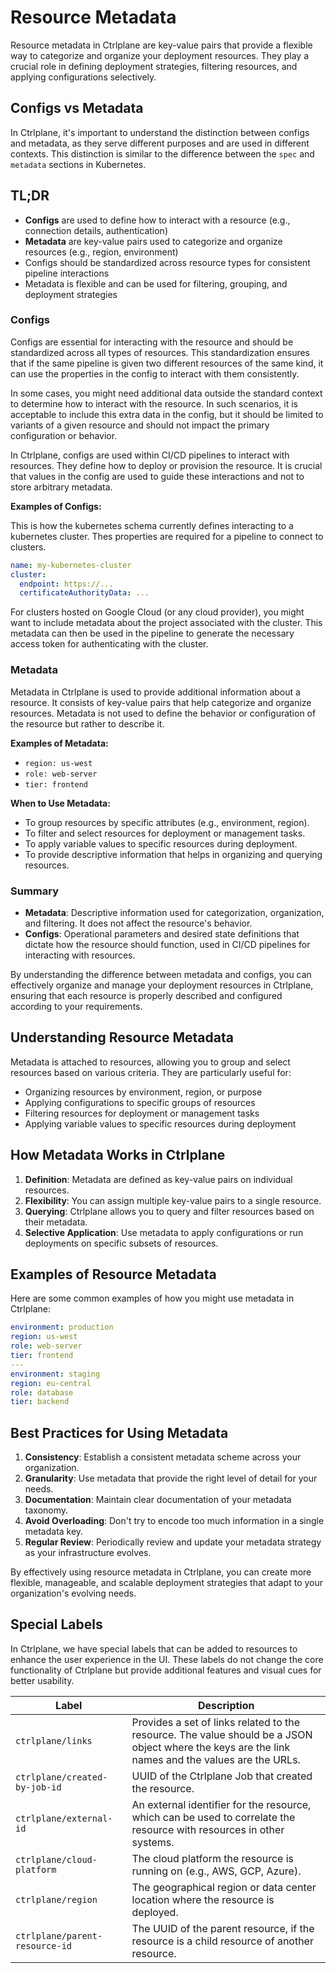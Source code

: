 # Resource Metadata

Resource metadata in Ctrlplane are key-value pairs that provide a flexible way
to categorize and organize your deployment resources. They play a crucial role
in defining deployment strategies, filtering resources, and applying
configurations selectively.

## Configs vs Metadata

In Ctrlplane, it's important to understand the distinction between configs and
metadata, as they serve different purposes and are used in different contexts.
This distinction is similar to the difference between the `spec` and `metadata`
sections in Kubernetes.

## TL;DR

- **Configs** are used to define how to interact with a resource (e.g.,
  connection details, authentication)
- **Metadata** are key-value pairs used to categorize and organize resources
  (e.g., region, environment)
- Configs should be standardized across resource types for consistent pipeline
  interactions
- Metadata is flexible and can be used for filtering, grouping, and deployment
  strategies

### Configs

Configs are essential for interacting with the resource and should be
standardized across all types of resources. This standardization ensures that if
the same pipeline is given two different resources of the same kind, it can use
the properties in the config to interact with them consistently.

In some cases, you might need additional data outside the standard context to
determine how to interact with the resource. In such scenarios, it is acceptable
to include this extra data in the config, but it should be limited to variants
of a given resource and should not impact the primary configuration or behavior.

In Ctrlplane, configs are used within CI/CD pipelines to interact with
resources. They define how to deploy or provision the resource. It is crucial
that values in the config are used to guide these interactions and not to store
arbitrary metadata.

**Examples of Configs:**

This is how the kubernetes schema currently defines interacting to a kubernetes
cluster. Thes properties are required for a pipeline to connect to clusters.

```yaml
name: my-kubernetes-cluster
cluster:
  endpoint: https://...
  certificateAuthorityData: ...
```

For clusters hosted on Google Cloud (or any cloud provider), you might want to
include metadata about the project associated with the cluster. This metadata
can then be used in the pipeline to generate the necessary access token for
authenticating with the cluster.

### Metadata

Metadata in Ctrlplane is used to provide additional information about a
resource. It consists of key-value pairs that help categorize and organize
resources. Metadata is not used to define the behavior or configuration of the
resource but rather to describe it.

**Examples of Metadata:**

- `region: us-west`
- `role: web-server`
- `tier: frontend`

**When to Use Metadata:**

- To group resources by specific attributes (e.g., environment, region).
- To filter and select resources for deployment or management tasks.
- To apply variable values to specific resources during deployment.
- To provide descriptive information that helps in organizing and querying
  resources.

### Summary

- **Metadata**: Descriptive information used for categorization, organization,
  and filtering. It does not affect the resource's behavior.
- **Configs**: Operational parameters and desired state definitions that dictate
  how the resource should function, used in CI/CD pipelines for interacting with
  resources.

By understanding the difference between metadata and configs, you can
effectively organize and manage your deployment resources in Ctrlplane, ensuring
that each resource is properly described and configured according to your
requirements.

## Understanding Resource Metadata

Metadata is attached to resources, allowing you to group and select resources
based on various criteria. They are particularly useful for:

- Organizing resources by environment, region, or purpose
- Applying configurations to specific groups of resources
- Filtering resources for deployment or management tasks
- Applying variable values to specific resources during deployment

## How Metadata Works in Ctrlplane

1. **Definition**: Metadata are defined as key-value pairs on individual
   resources.
2. **Flexibility**: You can assign multiple key-value pairs to a single
   resource.
3. **Querying**: Ctrlplane allows you to query and filter resources based on
   their metadata.
4. **Selective Application**: Use metadata to apply configurations or run
   deployments on specific subsets of resources.

## Examples of Resource Metadata

Here are some common examples of how you might use metadata in Ctrlplane:

```yaml
environment: production
region: us-west
role: web-server
tier: frontend
---
environment: staging
region: eu-central
role: database
tier: backend
```

## Best Practices for Using Metadata

1. **Consistency**: Establish a consistent metadata scheme across your
   organization.
2. **Granularity**: Use metadata that provide the right level of detail for your
   needs.
3. **Documentation**: Maintain clear documentation of your metadata taxonomy.
4. **Avoid Overloading**: Don't try to encode too much information in a single
   metadata key.
5. **Regular Review**: Periodically review and update your metadata strategy as
   your infrastructure evolves.

By effectively using resource metadata in Ctrlplane, you can create more
flexible, manageable, and scalable deployment strategies that adapt to your
organization's evolving needs.

## Special Labels

In Ctrlplane, we have special labels that can be added to resources to enhance
the user experience in the UI. These labels do not change the core functionality
of Ctrlplane but provide additional features and visual cues for better
usability.

| Label                          | Description                                                                                                                                       |
| ------------------------------ | ------------------------------------------------------------------------------------------------------------------------------------------------- |
| `ctrlplane/links`              | Provides a set of links related to the resource. The value should be a JSON object where the keys are the link names and the values are the URLs. |
| `ctrlplane/created-by-job-id`  | UUID of the Ctrlplane Job that created the resource.                                                                                              |
| `ctrlplane/external-id`        | An external identifier for the resource, which can be used to correlate the resource with resources in other systems.                             |
| `ctrlplane/cloud-platform`     | The cloud platform the resource is running on (e.g., AWS, GCP, Azure).                                                                            |
| `ctrlplane/region`             | The geographical region or data center location where the resource is deployed.                                                                   |
| `ctrlplane/parent-resource-id` | The UUID of the parent resource, if the resource is a child resource of another resource.                                                         |
